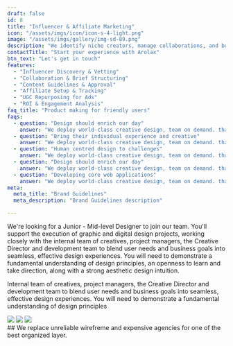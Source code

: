 ```yaml
---
draft: false
id: 8
title: "Influencer & Affiliate Marketing"
icon: "/assets/imgs/icon/icon-s-4-light.png"
image: "/assets/imgs/gallery/img-sd-89.png"
description: "We identify niche creators, manage collaborations, and build affiliate loops to drive traffic and trust from real audiences."
contactTitle: "Start your experience with Arolax"
btn_text: "Let's get in touch"
features:
  - "Influencer Discovery & Vetting"
  - "Collaboration & Brief Structuring"
  - "Content Guidelines & Approval"
  - "Affiliate Setup & Tracking"
  - "UGC Repurposing for Ads"
  - "ROI & Engagement Analysis"
faq_title: "Product making for friendly users"
faqs:
  - question: "Design should enrich our day"
    answer: "We deploy world-class creative design, team on demand. that can design surest measure's of success is when a client partner with more than once build ship scale."
  - question: "Bring their individual experience and creative"
    answer: "We deploy world-class creative design, team on demand. that can design surest measure's of success is when a client partner with more than once build ship scale."
  - question: "Human centred design to challenges"
    answer: "We deploy world-class creative design, team on demand. that can design surest measure's of success is when a client partner with more than once build ship scale."
  - question: "Design should enrich our day"
    answer: "We deploy world-class creative design, team on demand. that can design surest measure's of success is when a client partner with more than once build ship scale."
  - question: "Developing core web applications"
    answer: "We deploy world-class creative design, team on demand. that can design surest measure's of success is when a client partner with more than once build ship scale."
meta:
  meta_title: "Brand Guidelines"
  meta_description: "Brand Guidelines description"

---
```

We're looking for a Junior - Mid-level Designer to join our team. 
You'll support the execution of graphic and digital design projects, working closely with the internal team of creatives, project managers, 
the Creative Director and development team to blend user needs and business goals into seamless, effective design experiences. 
You will need to demonstrate a fundamental understanding of design principles, an openness to learn and take direction, along with a strong aesthetic design intuition.

Internal team of creatives, project managers, the Creative Director and development team to blend user needs and business goals into seamless, effective design experiences. 
You will need to demonstrate a fundamental understanding of design principles
<div className="border-0 lg:border-t-[1px] mt-[66px]">
  <div className="working-steps grid gap-y-[40px] gap-x-[30px] sm:grid-cols-2 lg:grid-cols-4 container2">
    <WorkStep title="Planning and sketching" description="Modern and unique design practically point of view, it risks not meeting the huge expectations"/>
    <WorkStep title="Team working" description="Modern and unique design practically point of view, it risks not meeting the huge expectations"/>
    <WorkStep title="Flowchart and wireframe" description="Modern and unique design practically point of view, it risks not meeting the huge expectations"/>
    <WorkStep title="User experience Testing" description="Modern and unique design practically point of view, it risks not meeting the huge expectations"/>
  </div>
</div>
<div className="mt-[53px] grid gap-[10px] grid-cols-2 lg:gap-[30px] sm:grid-cols-3 container2">
<img src="/assets/imgs/gallery/img-s-89.jpg"/>
<img src="/assets/imgs/gallery/img-s-90.jpg"/>
<img src="/assets/imgs/gallery/img-s-91.jpg"/>
</div>

<div className="features-area container2 section-spacing-top">
  ## We replace unreliable wirefreme and expensive agencies for one of the best organized layer.
  <FeatureContent 
  img = "/assets/imgs/gallery/img-s-92.jpg"
  description1 = "Receive your design within a few business days, and be updated on the process. Everything you need for a digitally driven brand. Defined proposition. Conceptual realisation. Logo, type, look, feel, tone, movement, content - we've got it covered."
  description2="Getting your brand message out there. We create dynamic campaign creative that engages audiences, wherever they are most talented. Bring your brand to life, communicate your value proposition with agile setup across creativity."
  />
</div>